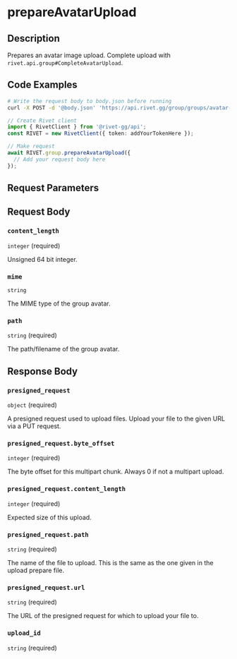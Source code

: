 

# prepareAvatarUpload

## Description

Prepares an avatar image upload.
Complete upload with `rivet.api.group#CompleteAvatarUpload`.


## Code Examples

<CodeGroup title='Request' tag='POST' label='https://api.rivet.gg/group/groups/avatar-upload/prepare'>

```bash {{ title: 'cURL' }}
# Write the request body to body.json before running
curl -X POST -d '@body.json' 'https://api.rivet.gg/group/groups/avatar-upload/prepare'
```

```ts
// Create Rivet client
import { RivetClient } from '@rivet-gg/api';
const RIVET = new RivetClient({ token: addYourTokenHere });

// Make request
await RIVET.group.prepareAvatarUpload({
  // Add your request body here
});
```

</CodeGroup>


## Request Parameters


## Request Body

### `content_length`

`integer` (required)

Unsigned 64 bit integer.

### `mime`

`string`

The MIME type of the group avatar.

### `path`

`string` (required)

The path/filename of the group avatar.




## Response Body

### `presigned_request`

`object` (required)

A presigned request used to upload files. Upload your file to the given URL via a PUT request.


### `presigned_request.byte_offset`

`integer` (required)

The byte offset for this multipart chunk. Always 0 if not a multipart upload.

### `presigned_request.content_length`

`integer` (required)

Expected size of this upload.

### `presigned_request.path`

`string` (required)

The name of the file to upload.  This is the same as the one given in the upload prepare file.


### `presigned_request.url`

`string` (required)

The URL of the presigned request for which to upload your file to.


### `upload_id`

`string` (required)



